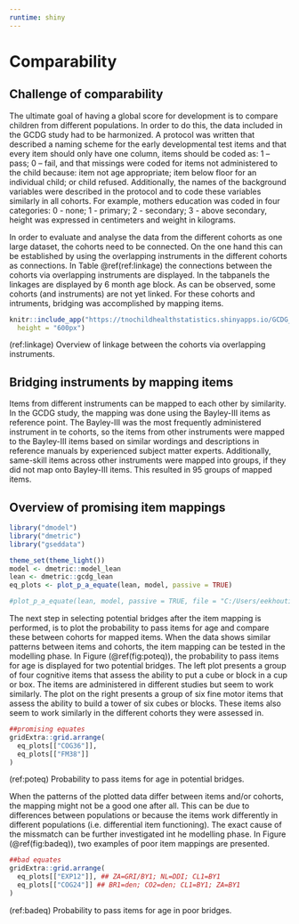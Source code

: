 ---
runtime: shiny 
---

# Comparability {#ch:comparability}

## Challenge of comparability

The ultimate goal of having a global score for development is to compare
children from different populations. In order to do this, the data included in
the GCDG study had to be harmonized. A protocol was written that described a
naming scheme for the early developmental test items and that every item should
only have one column, items should be coded as: 1 – pass; 0 – fail, and that
missings were coded for items not administered to the child because: item not
age appropriate; item below floor for an individual child; or child refused.
Additionally, the names of the background variables were described in the
protocol and to code these variables similarly in all cohorts. For example,
mothers education was coded in four categories: 0 - none; 1 - primary; 2 -
secondary; 3 - above secondary, height was expressed in centimeters and weight
in kilograms.

In order to evaluate and analyse the data from the different cohorts as one
large dataset, the cohorts need to be connected. On the one hand this can be
established by using the overlapping instruments in the different cohorts as
connections. In Table \@ref(ref:linkage) the connections between the cohorts via
overlapping instruments are displayed. In the tabpanels the linkages are
displayed by 6 month age block. As can be observed, some cohorts (and
instruments) are not yet linked. For these cohorts and intruments, bridging was
accomplished by mapping items.


```{r linkage}

knitr::include_app("https://tnochildhealthstatistics.shinyapps.io/GCDG_instrument_linkage/", 
  height = "600px")
```
(ref:linkage) Overview of linkage between the cohorts via overlapping instruments.


## Bridging instruments by mapping items {#sec:mapping}

Items from different instruments can be mapped to each other by similarity. In
the GCDG study, the mapping was done using the Bayley-III items as reference
point. The Bayley-III was the most frequently administered instrument in te
cohorts, so the items from other instruments were mapped to the Bayley-III items
based on similar wordings and descriptions in reference manuals by experienced
subject matter experts. Additionally, same-skill items across other instruments
were mapped into groups, if they did not map onto Bayley-III items. This
resulted in 95 groups of mapped items.


## Overview of promising item mappings {#sec:viewmapping}


```{r plot_p_a_eq, include=FALSE}
library("dmodel")
library("dmetric")
library("gseddata")

theme_set(theme_light())
model <- dmetric::model_lean
lean <- dmetric::gcdg_lean
eq_plots <- plot_p_a_equate(lean, model, passive = TRUE)

#plot_p_a_equate(lean, model, passive = TRUE, file = "C:/Users/eekhouti/Desktop/eq_a_dbook2.pdf")

```

The next step in selecting potential bridges after the item mapping is
performed, is to plot the probability to pass items for age and compare these
between cohorts for mapped items. When the data shows similar patterns between
items and cohorts, the item mapping can be tested in the modelling phase. In
Figure (\@ref(fig:poteq)), the probability to pass items for age is displayed
for two potential bridges. The left plot presents a group of four cognitive
items that assess the ability to put a cube or block in a cup or box. The items
are administered in different studies but seem to work similarly. The plot on
the right presents a group of six fine motor items that assess the ability to
build a tower of six cubes or blocks. These items also seem to work similarly in
the different cohorts they were assessed in.

```{r poteq, echo=FALSE, fig.height=7, fig.keep='all', warning=FALSE, results='hide', fig.cap = '(ref:poteq)'}

##promising equates
gridExtra::grid.arrange(
  eq_plots[["COG36"]],
  eq_plots[["FM38"]]
)

```
(ref:poteq) Probability to pass items for age in potential bridges.

When the patterns of the plotted data differ between items and/or cohorts, the
mapping might not be a good one after all. This can be due to differences
between populations or because the items work differently in different
populations (i.e. differential item functioning). The exact cause of the
missmatch can be further investigated int he modelling phase. In Figure
(\@ref(fig:badeq)), two examples of poor item mappings are presented.

```{r badeq, echo=FALSE,  fig.height=7, fig.keep='all', warning=FALSE, results='hide', fig.cap = '(ref:badeq)'}

##bad equates
gridExtra::grid.arrange(
  eq_plots[["EXP12"]], ## ZA=GRI/BY1; NL=DDI; CL1=BY1
  eq_plots[["COG24"]] ## BR1=den; CO2=den; CL1=BY1; ZA=BY1
)
```
(ref:badeq) Probability to pass items for age in poor bridges.
